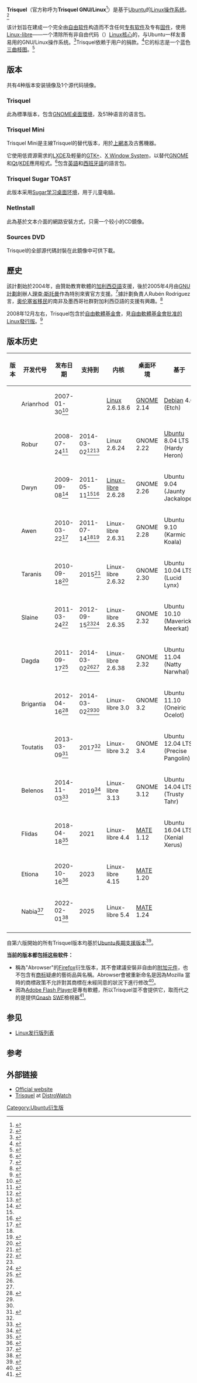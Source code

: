 {{NoteTA|G1=IT|G2=FL}}
{{Infobox OS
| name                   = Trisquel
| logo                   = Logo-Trisquel.svg
| logo_size              = 100px
| screenshot             = Trisquel GNU+Linux 9.0 Etiona desktop.jpg
| caption                = Trisquel 9.0桌面
| developer              = Trisquel community and Sognus, S.L.U.
| family                 = [[类Unix系统|类Unix系统]]
| source_model           = [[自由软件|自由软件]]
| released               = {{Start date and age|2007|01|30}}
| latest_release_version = 10.0
| latest_release_date    = {{release date and age|2022|02|01}}
| latest_preview_version = 
| latest_preview_date    = 
| kernel_type            = [[整塊性核心|整塊性核心]]（[[Linux-libre|Linux-libre]]）
| userland               = [[GNU核心工具组|GNU核心工具组]]
| ui                     = [[MATE|MATE]]
| license                = 多种[[自由软件|自由软件]][[授权|授权]]，主要为[[GNU_GPL|GNU GPL]]
| working_state          = 现行
| website                = [http://trisquel.info/ trisquel.info]
| supported_platforms    = [[x86|x86]]、[[AMD64|AMD64]]
| updatemodel            = [[Advanced_Packaging_Tool|APT]]
| package_manager        = [[dpkg|dpkg]]
}}
'''Trisquel'''（官方称呼为'''Trisquel GNU/Linux'''<ref>{{cite web |url=https://trisquel.info/en/download |title=Download |publisher=Trisquel website |accessdate=December 27, 2013 |archive-date=2014-03-19 |archive-url=https://web.archive.org/web/20140319185710/http://trisquel.info/en/download |dead-url=yes }}</ref>）是基于[[Ubuntu|Ubuntu]]的[[Linux|Linux]][[操作系统|操作系统]]。<ref name="DW">{{cite web |url=http://distrowatch.com/weekly.php?issue=20101004#feature |title=Trisquel GNU/Linux - a free distribution |last=Smith |first=Jesse |date=October 4, 2010 |publisher=[[DistroWatch|DistroWatch]] |accessdate=September 13, 2012 |archive-date=2014-03-08 |archive-url=https://web.archive.org/web/20140308073553/http://distrowatch.com/weekly.php?issue=20101004#feature |dead-url=no }}</ref>

该计划旨在建成一个完全由[[自由软件|自由软件]]构造而不含任何[[专有软件|专有软件]]及专有[[固件|固件]]，使用[[Linux-libre|Linux-libre]]——一个清除所有非自由代码（{{link-en|二进制blob|binary blob}}）[[Linux核心|Linux核心]]的，与Ubuntu一样友善易用的GNU/Linux操作系统。<ref>{{cite web |url=http://www.linux-magazin.de/content/view/full/62442 |title=Trisquel GNU/Linux 5.0 verfügbar |language=de |trans_title=Trisquel GNU/Linux 5.0 available |last=Huber |first=Mathias |date=September 9, 2011 |publisher=[[Linux-Magazin|Linux-Magazin]] |accessdate=September 13, 2012 |archive-date=2013-10-29 |archive-url=https://web.archive.org/web/20131029192341/http://www.linux-magazin.de/content/view/full/62442 |dead-url=yes }}</ref>Trisquel依赖于用户的捐款。<ref>{{cite web |url=http://www.elcomercio.com/tecnologia/factores-usar-software_0_682131910.html |title=Siete factores antes de usar 'software' |language=es |date=April 14, 2012 |publisher=[[El_Comercio_(Ecuador)|''El Comercio'']] |accessdate=September 13, 2012 |archive-date=2013-01-02 |archive-url=https://archive.today/20130102154933/http://www.elcomercio.com/tecnologia/factores-usar-software_0_682131910.html |dead-url=no }}</ref>它的标志是一个蓝色[[三曲腿图|三曲枝图]]。<ref>{{cite web |url=http://trisquel.info/en/how-trisquel-pronounced |title=How is "Trisquel" pronounced? |publisher=The Trisquel Project |accessdate=September 14, 2012 |archive-url=https://web.archive.org/web/20190527145828/https://trisquel.info/en/how-trisquel-pronounced |archive-date=2019-05-27 |dead-url=yes }}</ref>

== 版本 ==
共有4种版本安装镜像及1个源代码镜像。

=== Trisquel ===
此為標準版本，包含[[GNOME|GNOME]][[桌面環境|桌面環境]]，及51种语言的语言包。

=== Trisquel Mini ===
Trisquel Mini是主線Trisquel的替代版本，用於[[上網本|上網本]]及古舊機器。

它使用低資源需求的[[LXDE|LXDE]]及輕量的[[GTK+|GTK+]]、[[X_Window_System|X Window System]]，以替代[[GNOME|GNOME]]和[[Qt|Qt]]/[[KDE|KDE]]應用程式。<ref>{{cite web |url=http://trisquel.info/en/wiki/trisquel-mini |title=Trisquel Mini |publisher=The Trisquel Project |accessdate=September 13, 2012 |archive-date=2014-03-24 |archive-url=https://web.archive.org/web/20140324014411/http://trisquel.info/en/wiki/trisquel-mini |dead-url=yes }}</ref>包含[[英語|英語]]和[[西班牙語|西班牙語]]的語言包。

=== Trisquel Sugar TOAST ===
此版本采用[[Sugar_(用户界面)|Sugar学习桌面环境]]，用于儿童电脑。

=== NetInstall ===
此為基於文本介面的網路安裝方式，只需一个较小的CD鏡像。

=== Sources DVD ===
Trisquel的全部源代碼封裝在此鏡像中可供下載。

== 歷史 ==
該計劃始於2004年，由{{link-en|維戈大學|University of Vigo}}贊助教育軟體的[[加利西亞語|加利西亞語]]支援，後於2005年4月由[[GNU計劃|GNU計劃]]創辦人[[理查·斯托曼|理查·斯托曼]]作為特別來賓官方支援。<ref>{{cite web | url = http://www.lavozdegalicia.es/hemeroteca/2005/04/28/3679855.shtml | title = Richard Stallman, defensor del software libre, sorprendió a los universitarios | language = es | date = April 28, 2005 | publisher = ''[[La_Voz_de_Galicia|La Voz de Galicia]]'' | accessdate = November 26, 2008 | deadurl = yes | archiveurl = https://www.webcitation.org/6Dvvzui3X?url=http://www.lavozdegalicia.es/hemeroteca/2005/04/28/3679855.shtml | archivedate = 2013年1月25日 }}</ref>據計劃負責人Rubén Rodríguez言，[[奥伦塞省|奥伦塞省]][[移民|移民]]的南非及墨西哥社群對加利西亞語的支援有興趣。<ref>{{cite web |url=http://elprogreso.galiciae.com/nova/719.html |title=Software libre da terra, compartindo cultura |language=gl |last=García |first=Ana |date=May 17, 2007 |publisher=[[El_Progreso_(Spain)|''El Progreso'']] |accessdate=September 13, 2012 |deadurl=yes |archiveurl=https://www.webcitation.org/6Dvw0bAg6?url=http://elprogreso.galiciae.com/nova/719.html |archivedate=2013年1月25日 }}</ref>

2008年12月左右，Trisquel包含於[[自由軟體基金會|自由軟體基金會]]，見[[自由軟體基金會批准的Linux發行版|自由軟體基金會批准的Linux發行版]]。<ref>{{cite web |url=http://www.gnu.org/distros/free-distros.html |title=Free GNU/Linux distributions |publisher=[[Free_Software_Foundation|Free Software Foundation]] |accessdate=September 13, 2012 |archive-date=2015-12-25 |archive-url=https://web.archive.org/web/20151225192720/http://www.gnu.org/distros/free-distros.html |dead-url=no }}</ref>

== 版本历史 ==
{{Version|t|show=111100}}
{| class="wikitable"
|-
!版本
!开发代号
!发布日期
!支持到
!内核
!桌面环境
!基于
|-
| {{Version|o|1.0}}
| Arianrhod
| 2007-01-30<ref>{{cite web |url=http://trisquel.uvigo.es/gl/node/289 |title=Publicación de Trisguel 1.0 |author=Trisquel |date=January 30, 2007 |language=gl |archive-url=https://web.archive.org/web/20070203145203/http://trisquel.uvigo.es/gl/node/289 |archive-date=2007-02-03 |accessdate=August 3, 2014 |dead-url=yes }}</ref>
| {{n/a}}
| [[Linux_kernel|Linux]] 2.6.18.6
| [[GNOME|GNOME]] 2.14
| [[Debian|Debian]] 4.0 (Etch)
|-
| {{Version|o|2.0 LTS}}
| Robur
| 2008-07-24<ref>{{cite web |url=http://trisquel.uvigo.es/ |title=Proxecto Trisquel |date=July 24, 2008 |language=gl |archive-url=https://web.archive.org/web/20080724163251/http://trisquel.uvigo.es/ |archive-date=2008-07-24 |accessdate=August 3, 2014 |dead-url=yes }}</ref>
| 2014-03-02<ref name="dists">{{cite web |url=http://oldarchive.trisquel.info/trisquel/dists/ |title=Index of /trisquel/dists |accessdate=August 4, 2014 |deadurl=yes |archiveurl=https://web.archive.org/web/20140808045735/http://oldarchive.trisquel.info/trisquel/dists/ |archivedate=2014年8月8日 }}</ref><ref name="RoburDagdaBrigantia">{{cite web |url=http://listas.trisquel.info/pipermail/trisquel-announce/2014-March/000016.html |title=[Trisquel-announce] [Trisquel-devel] Robur, Dagda and Brigantia moved to oldarchive |date=March 2, 2014 |accessdate=August 3, 2014 |archive-date=2018-06-24 |archive-url=https://web.archive.org/web/20180624010422/https://listas.trisquel.info/pipermail/trisquel-announce/2014-March/000016.html |dead-url=no }}</ref>
| Linux 2.6.24
| GNOME 2.22
| [[Ubuntu_(operating_system)|Ubuntu]] 8.04 LTS (Hardy Heron)
|-
| {{Version|o|3.0 STS}}
| Dwyn
| 2009-09-08<ref>{{cite web |url=https://trisquel.info/en/trisquel-3.0-sts-dwyn-ready |title=Trisquel 3.0 STS "Dwyn" has landed! |date=September 8, 2009 |publisher=The Trisquel Project |accessdate=August 3, 2014 |archive-date=2018-06-24 |archive-url=https://web.archive.org/web/20180624023624/https://trisquel.info/en/trisquel-3.0-sts-dwyn-ready |dead-url=no }}</ref>
| 2011-05-11<ref name="dists" /><ref>{{cite web |url=http://listas.trisquel.info/pipermail/trisquel-announce/2011-May/000007.html |title=[Trisquel-announce] Trisquel 3.0 STS Dwyn reaches end of life, 3.5 soon to follow. |date=May 11, 2011 |accessdate=August 3, 2014 |archive-date=2018-06-23 |archive-url=https://web.archive.org/web/20180623222204/https://listas.trisquel.info/pipermail/trisquel-announce/2011-May/000007.html |dead-url=no }}</ref>
| [[Linux-libre|Linux-libre]] 2.6.28
| GNOME 2.26
| Ubuntu 9.04 (Jaunty Jackalope)
|-
| {{Version|o|3.5 STS}}
| Awen
| 2010-03-22<ref>{{cite web |url=https://trisquel.info/en/trisquel-35-awen-release-announcement |title=Trisquel 3.5 Awen release announcement |date=March 22, 2010 |publisher=The Trisquel Project |accessdate=August 3, 2014 |archive-date=2018-06-24 |archive-url=https://web.archive.org/web/20180624130845/https://trisquel.info/en/trisquel-35-awen-release-announcement |dead-url=no }}</ref>
| 2011-07-14<ref name="dists" /><ref>{{cite web |url=http://listas.trisquel.info/pipermail/trisquel-devel/2011-July/000492.html |title=[Trisquel-devel] Trisquel 5.0 development repository up, 3.5 reaches end of life |date=July 15, 2011 |accessdate=August 3, 2014 |archive-date=2018-06-23 |archive-url=https://web.archive.org/web/20180623222053/https://listas.trisquel.info/pipermail/trisquel-devel/2011-July/000492.html |dead-url=no }}</ref>
| Linux-libre 2.6.31
| GNOME 2.28
| Ubuntu 9.10 (Karmic Koala)
|-
| {{Version|o|4.0 LTS}}
| Taranis
| 2010-09-18<ref>{{cite web |url=https://trisquel.info/en/trisquel-40-lts-taranis-strikes |title=Trisquel 4.0 LTS "Taranis" strikes! |date=September 18, 2010 |publisher=The Trisquel Project |accessdate=August 3, 2014 |archive-date=2018-06-26 |archive-url=https://web.archive.org/web/20180626160018/https://trisquel.info/en/trisquel-40-lts-taranis-strikes |dead-url=no }}</ref>
| 2015<ref>{{cite web |url=https://trisquel.info/en/wiki/versions |title=Versions |accessdate=August 3, 2014 |archive-date=2019-05-27 |archive-url=https://web.archive.org/web/20190527153242/https://trisquel.info/en/wiki/versions |dead-url=yes }}</ref>
| Linux-libre 2.6.32
| GNOME 2.30
| Ubuntu 10.04 LTS (Lucid Lynx)
|-
| {{Version|o|4.5 STS}}
| Slaine
| 2011-03-24<ref>{{cite web |url=https://trisquel.info/en/trisquel-45-slaine-released |title=Trisquel 4.5 "Slaine" released |date=March 24, 2011 |publisher=The Trisquel Project |accessdate=August 3, 2014 |archive-date=2018-06-23 |archive-url=https://web.archive.org/web/20180623222208/https://trisquel.info/en/trisquel-45-slaine-released |dead-url=no }}</ref>
| 2012-09-15<ref name="dists" /><ref>{{cite web |url=http://listas.trisquel.info/pipermail/trisquel-announce/2012-September/000013.html |title=[Trisquel-announce] Trisquel 4.5 Slaine reached end of life |date=September 15, 2012 |accessdate=August 3, 2014 |archive-date=2018-06-23 |archive-url=https://web.archive.org/web/20180623222301/https://listas.trisquel.info/pipermail/trisquel-announce/2012-September/000013.html |dead-url=no }}</ref>
| Linux-libre 2.6.35
| GNOME 2.32
| Ubuntu 10.10 (Maverick Meerkat)
|-
| {{Version|o|5.0 STS}}
| Dagda
| 2011-09-17<ref>{{cite web |url=https://trisquel.info/en/trisquel-50-release-announcement |title=Trisquel 5.0 Release announcement |date=September 17, 2011 |publisher=The Trisquel Project |accessdate=August 3, 2014 |archive-date=2018-06-23 |archive-url=https://web.archive.org/web/20180623222219/https://trisquel.info/en/trisquel-50-release-announcement |dead-url=no }}</ref>
| 2014-03-02<ref name="dists" /><ref name="RoburDagdaBrigantia" />
| Linux-libre 2.6.38
| GNOME 2.32
| Ubuntu 11.04 (Natty Narwhal)
|-
| {{Version|o|5.5 STS}}
| Brigantia
| 2012-04-16<ref name="Brigantia">{{cite web |url=https://trisquel.info/en/trisquel-55-sts-brigantia-release-announcement |title=Trisquel 5.5 STS Brigantia release announcement |date=April 16, 2012 |publisher=The Trisquel Project |accessdate=August 3, 2014 |archive-date=2018-06-23 |archive-url=https://web.archive.org/web/20180623222235/https://trisquel.info/en/trisquel-55-sts-brigantia-release-announcement |dead-url=no }}</ref>
| 2014-03-02<ref name="dists" /><ref name="RoburDagdaBrigantia" />
| Linux-libre 3.0
| GNOME 3.2
| Ubuntu 11.10 (Oneiric Ocelot)
|-
| {{Version|o|6.0 LTS}}
| Toutatis
| 2013-03-09<ref name="toutatis">{{cite web |url=https://trisquel.info/en/trisquel-60-lts-toutatis-has-arrived |title=Trisquel 6.0 LTS "Toutatis" has arrived! |date=March 9, 2013 |publisher=The Trisquel Project |accessdate=August 3, 2014 |archive-date=2018-06-23 |archive-url=https://web.archive.org/web/20180623222117/https://trisquel.info/en/trisquel-60-lts-toutatis-has-arrived |dead-url=no }}</ref>
| 2017<ref name="toutatis" />
| Linux-libre 3.2
| GNOME 3.4
| Ubuntu 12.04 LTS (Precise Pangolin)
|-
| {{Version|o|7.0 LTS}}
| Belenos
| 2014-11-03<ref name="belenos">{{cite web |url=https://trisquel.info/en/trisquel-70-lts-belenos |title=Trisquel 7.0 LTS Belenos |date=2014-11-03 |publisher=The Trisquel Project |accessdate=2014-11-03 |archive-date=2019-04-16 |archive-url=https://web.archive.org/web/20190416133603/https://trisquel.info/en/trisquel-70-lts-belenos |dead-url=yes }}</ref>
| 2019<ref name="belenos2">{{cite web |url=https://trisquel.info/en/wiki/trisquel-70-lts-belenos |title=Trisquel 7.0 LTS (Belenos) |accessdate=2014-11-03 |archive-date=2014-12-13 |archive-url=https://web.archive.org/web/20141213071917/https://trisquel.info/en/wiki/trisquel-70-lts-belenos |dead-url=yes }}</ref>
| Linux-libre 3.13
| GNOME 3.12
| Ubuntu 14.04 LTS (Trusty Tahr)
|-
| {{Version|o|8.0 LTS}}
| Flidas
| 2018-04-18<ref name="flidas">{{cite web |url=https://trisquel.info/en/trisquel-80-lts-flidas |title=Trisquel 8.0 LTS Flidas |date=2018-04-18 |publisher=The Trisquel Project |accessdate=2018-04-18 |archive-date=2018-04-19 |archive-url=https://web.archive.org/web/20180419005222/https://trisquel.info/en/trisquel-80-lts-flidas |dead-url=no }}</ref>
| 2021
| Linux-libre 4.4
| [[MATE|MATE]] 1.12
| Ubuntu 16.04 LTS (Xenial Xerus)
|-
| {{Version|co|9.0 LTS}}
| Etiona
| 2020-10-16<ref name="etiona">{{cite web |url=https://trisquel.info/en/trisquel-90-etiona-release-announcement-and-100-plans |title=Trisquel 9.0 "Etiona" release announcement, and 10.0 plans |date=2020-10-16 |publisher=The Trisquel Project |accessdate=2020-10-16 |archive-date=2022-02-14 |archive-url=https://web.archive.org/web/20220214132724/https://trisquel.info/en/trisquel-90-etiona-release-announcement-and-100-plans |dead-url=no }}</ref>
| 2023
| Linux-libre 4.15
| [[MATE|MATE]] 1.20
| {{Link-en|Ubuntu 18.04 LTS (Bionic Beaver)|Ubuntu version history#1804}}
|-
| {{Version|c|10.0 LTS}}
|Nabia<ref>{{Cite web|url=https://trisquel.info/en/trisquel-10-nabia-release-announcement|title=Trisquel 10 name|date=4 December 2020|access-date=2022-02-02|archive-date=2022-03-03|archive-url=https://web.archive.org/web/20220303073515/https://trisquel.info/en/trisquel-10-nabia-release-announcement|dead-url=no}}</ref> <!-- Note, Trisquel uses an ambiguous date format, so in spite of appearances, the date in this cite is not 2 January 2022) -->
|2022-02-01<ref>{{Cite web|url=https://trisquel.info/en/trisquel-10-nabia-release-announcement|title=Trisquel 10.0 Nabia release announcement|date=1 February 2022|access-date=2022-02-02|archive-date=2022-03-03|archive-url=https://web.archive.org/web/20220303073515/https://trisquel.info/en/trisquel-10-nabia-release-announcement|dead-url=no}}</ref>
|2025
|Linux-libre 5.4
| [[MATE|MATE]] 1.24
| {{Link-en|Ubuntu 20.04 LTS (Focal Fossa)|Ubuntu version history#2004}}
|-
|}
<references group=abbr/>
自第六版開始的所有Trisquel版本均基於[[Ubuntu发行版列表|Ubuntu長期支援版本]]<ref>{{cite web |url=https://trisquel.info/en/wiki/2013-03-05-meeting |publisher=Trisquel |title=2013-03-05 Meeting |date=2013-03-05 |accessdate=2014-11-29 |archive-date=2014-11-10 |archive-url=https://web.archive.org/web/20141110111742/http://trisquel.info/en/wiki/2013-03-05-meeting |dead-url=no }}</ref>。

'''当前的版本都包括这些软件：'''
* 稱為"Abrowser"的[[Firefox|Firefox]]衍生版本，其不會建議安裝非自由的[[插件|附加元件]]，也不包含有[[商标|商标]]疑慮的藝術品與名稱。Abrowser會被重新命名是因為Mozilla 當時的商標政策不允許對其商標在未經同意的狀況下進行修改<ref>{{cite web |url=https://www.mozilla.org/foundation/trademarks/policy.html |publisher=Mozilla |title=Mozilla Trademark Policy |date=2009-10-30 |accessdate=2012-12-19 |archive-date=2007-01-28 |archive-url=https://web.archive.org/web/20070128203012/http://www.mozilla.org/foundation/trademarks/policy.html |dead-url=no }}</ref>。
* 因為[[Adobe_Flash_Player|Adobe Flash Player]]是專有軟體，所以Trisquel並不會提供它，取而代之的是提供[[Gnash|Gnash]] [[SWF|SWF]]檢視器<ref>{{cite web |url=http://www.pro-linux.de/news/1/17514/trisquel-50-veroeffentlicht.html |title=Trisquel 5.0 veröffentlicht |language=de |trans_title=Trisquel 5.0 published |last=Baader |first=Hans-Joachim |date=2011-09-20 |publisher=Pro-Linux |accessdate=2012-09-13 |archive-date=2013-03-25 |archive-url=https://web.archive.org/web/20130325183020/http://www.pro-linux.de/news/1/17514/trisquel-50-veroeffentlicht.html |dead-url=yes }}</ref>。

== 参见 ==
{{Portal|自由軟體}}
* [[Linux发行版列表|Linux发行版列表]]
{{clear}}

== 参考 ==
{{reflist|30em}}

== 外部链接 ==
{{Commons category|Trisquel}}
* [http://trisquel.info/en/ Official website]{{Wayback|url=http://trisquel.info/en/ |date=20140329082541 }}
* [http://distrowatch.com/table.php?distribution=trisquel Trisquel]{{Wayback|url=http://distrowatch.com/table.php?distribution=trisquel |date=20140321110356 }} at [[DistroWatch|DistroWatch]]

{{Ubuntu}}
{{Linux發行版}}

[[Category:Ubuntu衍生版|Category:Ubuntu衍生版]]